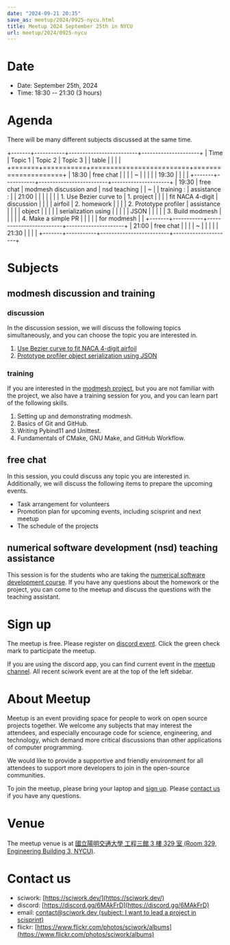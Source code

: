 ```yaml
---
date: "2024-09-21 20:35"
save_as: meetup/2024/0925-nycu.html
title: Meetup 2024 September 25th in NYCU
url: meetup/2024/0925-nycu
---
```


# Date

- Date: September 25th, 2024
- Time: 18:30 \-- 21:30 (3 hours)

# Agenda

There will be many different subjects discussed at the same time.

+-------+-----------+-------------------------+---------------------+
| Time | Topic 1 | Topic 2 | Topic 3 |
| table | | | |
+=======+===========+=========================+=====================+
| 18:30 | free chat | | |
| \~ | | | |
| 19:30 | | | |
+-------+-----------+-------------------------+---------------------+
| 19:30 | free chat | modmesh discussion and | nsd teaching |
| \~ | | training : | assistance : |
| 21:00 | | | |
| | | 1. Use Bezier curve to | 1. project |
| | | fit NACA 4-digit | discussion |
| | | airfoil | 2. homework |
| | | 2. Prototype profiler | assistance |
| | | object | |
| | | serialization using | |
| | | JSON | |
| | | 3. Build modmesh | |
| | | 4. Make a simple PR | |
| | | for modmesh | |
+-------+-----------+-------------------------+---------------------+
| 21:00 | free chat | | |
| \~ | | | |
| 21:30 | | | |
+-------+-----------+-------------------------+---------------------+

# Subjects

## modmesh discussion and training

### discussion

In the discussion session, we will discuss the following topics
simultaneously, and you can choose the topic you are interested in.

1.  [Use Bezier curve to fit NACA 4-digit
    airfoil](https://github.com/solvcon/modmesh/issues/320)
2.  [Prototype profiler object serialization using
    JSON](https://github.com/solvcon/modmesh/issues/343)

### training

If you are interested in the [modmesh
project](https://github.com/solvcon/modmesh), but you are not familiar
with the project, we also have a training session for you, and you can
learn part of the following skills.

1.  Setting up and demonstrating modmesh.
2.  Basics of Git and GitHub.
3.  Writing Pybind11 and Unittest.
4.  Fundamentals of CMake, GNU Make, and GitHub Workflow.

## free chat

In this session, you could discuss any topic you are interested in.
Additionally, we will discuss the following items to prepare the
upcoming events.

- Task arrangement for volunteers
- Promotion plan for upcoming events, including scisprint and next
  meetup
- The schedule of the projects

## numerical software development (nsd) teaching assistance

This session is for the students who are taking the [numerical software
development course](https://yyc.solvcon.net/en/latest/nsd/index.html).
If you have any questions about the homework or the project, you can
come to the meetup and discuss the questions with the teaching
assistant.

# Sign up

The meetup is free. Please register on [discord
event](https://discord.com/channels/730297880140578906/1007075707400237067/1287029874942283940).
Click the green check mark to participate the meetup.

If you are using the discord app, you can find current event in the
[meetup
channel](https://discordapp.com/channels/730297880140578906/1007075707400237067).
All recent sciwork event are at the top of the left sidebar.

# About Meetup

Meetup is an event providing space for people to work on open source
projects together. We welcome any subjects that may interest the
attendees, and especially encourage code for science, engineering, and
technology, which demand more critical discussions than other
applications of computer programming.

We would like to provide a supportive and friendly environment for all
attendees to support more developers to join in the open-source
communities.

To join the meetup, please bring your laptop and [sign up](#sign-up).
Please [contact us](#contact-us) if you have any questions.

# Venue

The meetup venue is at [國立陽明交通大學 工程三館 3 樓 329 室 (Room 329,
Engineering Building 3, NYCU)](https://goo.gl/maps/TgDYwohB3CBmQgww9).

<Map src="https://www.google.com/maps/embed?pb=!1m18!1m12!1m3!1d905.5596639949631!2d120.99673777209487!3d24.787280157478236!2m3!1f0!2f0!3f0!3m2!1i1024!2i768!4f13.1!3m3!1m2!1s0x3468360f96adabd7%3A0xedfd1ba0fa6c6bf7!2z5ZyL56uL6Zm95piO5Lqk6YCa5aSn5a24IOW3peeoi-S4iemkqA!5e0!3m2!1szh-TW!2stw!4v1678519228058!5m2!1szh-TW!2stw" />

# Contact us

- sciwork: [https://sciwork.dev/](https://sciwork.dev/)
- discord: [https://discord.gg/6MAkFrD](https://discord.gg/6MAkFrD)
- email: [contact@sciwork.dev (subject: I want to lead a project in
  scisprint)](mailto:contact@sciwork.dev?subject=[sciwork]%20I%20want%20to%20lead%20a%20project%20in%20scisprint)
- flickr: [https://www.flickr.com/photos/sciwork/albums](https://www.flickr.com/photos/sciwork/albums)
